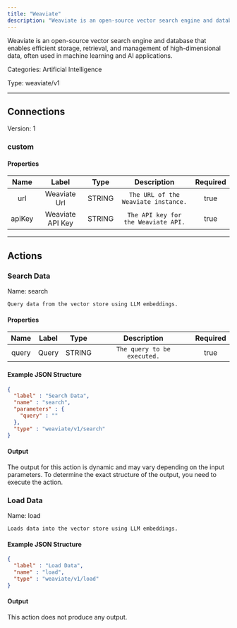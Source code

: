 ```yaml
---
title: "Weaviate"
description: "Weaviate is an open-source vector search engine and database that enables efficient storage, retrieval, and management of high-dimensional data, often used in machine learning and AI applications."
---
```


Weaviate is an open-source vector search engine and database that enables efficient storage, retrieval, and management of high-dimensional data, often used in machine learning and AI applications.


Categories: Artificial Intelligence


Type: weaviate/v1

<hr />



## Connections

Version: 1


### custom

#### Properties

|      Name       |      Label     |     Type     |     Description     | Required |
|:---------------:|:--------------:|:------------:|:-------------------:|:--------:|
| url | Weaviate Url | STRING | `The URL of the Weaviate instance.` | true |
| apiKey | Weaviate API Key | STRING | `The API key for the Weaviate API.` | true |





<hr />



## Actions


### Search Data
Name: search

`Query data from the vector store using LLM embeddings.`

#### Properties

|      Name       |      Label     |     Type     |     Description     | Required |
|:---------------:|:--------------:|:------------:|:-------------------:|:--------:|
| query | Query | STRING | `The query to be executed.` | true |

#### Example JSON Structure
```json
{
  "label" : "Search Data",
  "name" : "search",
  "parameters" : {
    "query" : ""
  },
  "type" : "weaviate/v1/search"
}
```

#### Output

The output for this action is dynamic and may vary depending on the input parameters. To determine the exact structure of the output, you need to execute the action.




### Load Data
Name: load

`Loads data into the vector store using LLM embeddings.`

#### Example JSON Structure
```json
{
  "label" : "Load Data",
  "name" : "load",
  "type" : "weaviate/v1/load"
}
```

#### Output

This action does not produce any output.






